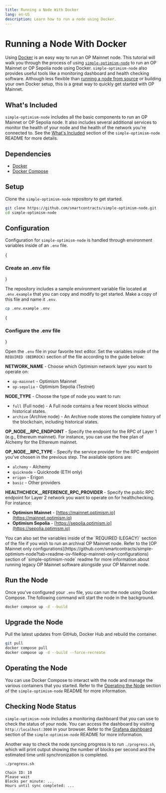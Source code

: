 ```yaml
---
title: Running a Node With Docker
lang: en-US
description: Learn how to run a node using Docker.
---
```



# Running a Node With Docker

Using [Docker](https://docs.docker.com/engine/install/) is an easy way to run an OP Mainnet node.
This tutorial will walk you through the process of using [`simple-optimism-node`](https://github.com/smartcontracts/simple-optimism-node) to run an OP Mainnet or OP Sepolia node using Docker.
`simple-optimism-node` also provides useful tools like a monitoring dashboard and health checking software.
Although less flexible than [running a node from source](./node-from-source) or building your own Docker setup, this is a great way to quickly get started with OP Mainnet.

## What's Included

`simple-optimism-node` includes all the basic components to run an OP Mainnet or OP Sepolia node.
It also includes several additional services to monitor the health of your node and the health of the network you're connected to.
See the [What's Included](https://github.com/smartcontracts/simple-optimism-node#whats-included) section of the `simple-optimism-node` README for more details.

## Dependencies

*   [Docker](https://docs.docker.com/engine/install/)
*   [Docker Compose](https://docs.docker.com/compose/install/)

## Setup

Clone the `simple-optimism-node` repository to get started.

```bash
git clone https://github.com/smartcontracts/simple-optimism-node.git
cd simple-optimism-node
```

## Configuration

Configuration for `simple-optimism-node` is handled through environment variables inside of an `.env` file.

<Steps>

{<h3>Create an .env file</h3>}

The repository includes a sample environment variable file located at `.env.example` that you can copy and modify to get started.
Make a copy of this file and name it `.env`.

```bash
cp .env.example .env
```

{<h3>Configure the .env file</h3>}

Open the `.env` file in your favorite text editor.
Set the variables inside of the `REQUIRED (BEDROCK)` section of the file according to the guide below:

**NETWORK_NAME** - Choose which Optimism network layer you want to operate on:
*   `op-mainnet` - Optimism Mainnet
*   `op-sepolia` - Optimism Sepolia (Testnet)

**NODE_TYPE** - Choose the type of node you want to run:
*   `full` (Full node) - A Full node contains a few recent blocks without historical states.
*   `archive` (Archive node) - An Archive node stores the complete history of the blockchain, including historical states.

**OP_NODE__RPC_ENDPOINT** - Specify the endpoint for the RPC of Layer 1 (e.g., Ethereum mainnet). For instance, you can use the free plan of Alchemy for the Ethereum mainnet.

**OP_NODE__RPC_TYPE** - Specify the service provider for the RPC endpoint you've chosen in the previous step. The available options are:
*   `alchemy` - Alchemy
*   `quicknode` - Quicknode (ETH only)
*   `erigon` - Erigon
*   `basic` - Other providers

**HEALTHCHECK__REFERENCE_RPC_PROVIDER** - Specify the public RPC endpoint for Layer 2 network you want to operate on for healthchecking. For instance:
*   **Optimism Mainnet** - [https://mainnet.optimism.io](https://mainnet.optimism.io)
*   **Optimism Sepolia** - [https://sepolia.optimism.io](https://sepolia.optimism.io)

<Callout type="info">
You can also set the variables inside of the `REQUIRED (LEGACY)` section of the file if you wish to run an archival OP Mainnet node.
Refer to the [OP Mainnet only configurations](https://github.com/smartcontracts/simple-optimism-node?tab=readme-ov-file#op-mainnet-only-configurations) section of `simple-optimism-node` readme for more information about running legacy OP Mainnet software alongside your OP Mainnet node.
</Callout>

</Steps>

## Run the Node

Once you've configured your `.env` file, you can run the node using Docker Compose.
The following command will start the node in the background.

```bash
docker compose up -d --build
```

## Upgrade the Node

Pull the latest updates from GitHub, Docker Hub and rebuild the container.

```bash
git pull
docker compose pull
docker compose up -d --build --force-recreate
```

## Operating the Node

You can use Docker Compose to interact with the node and manage the various containers that you started.
Refer to the [Operating the Node](https://github.com/smartcontracts/simple-optimism-node#operating-the-node) section of the `simple-optimism-node` README for more information.

## Checking Node Status

`simple-optimism-node` includes a monitoring dashboard that you can use to check the status of your node.
You can access the dashboard by visiting `http://localhost:3000` in your browser.
Refer to the [Grafana dashboard](https://github.com/smartcontracts/simple-optimism-node#grafana-dashboard) section of the `simple-optimism-node` README for more information.

Another way to check the node syncing progress is to run `./progress.sh`, which will print output showing the number of blocks per second and the estimated time until synchronization is completed.

```
./progress.sh
```

```
Chain ID: 10
Please wait
Blocks per minute: ...
Hours until sync completed: ...
```
